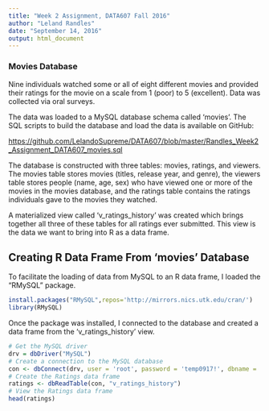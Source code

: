 ---
title: "Week 2 Assignment, DATA607 Fall 2016"
author: "Leland Randles"
date: "September 14, 2016"
output: html_document
---

### Movies Database

Nine individuals watched some or all of eight different movies and provided their ratings for the movie on a scale from 1 (poor) to 5 (excellent).  Data was collected via oral surveys.  

The data was loaded to a MySQL database schema called 'movies'.  The SQL scripts to build the database and load the data is available on GitHub:  

<https://github.com/LelandoSupreme/DATA607/blob/master/Randles_Week2_Assignment_DATA607_movies.sql>

The database is constructed with three tables:  movies, ratings, and viewers.  The movies table stores movies (titles, release year, and genre), the viewers table stores people (name, age, sex) who have viewed one or more of the movies in the movies database, and the ratings table contains the ratings individuals gave to the movies they watched.

A materialized view called 'v_ratings_history' was created which brings together all three of these tables for all ratings ever submitted.  This view is the data we want to bring into R as a data frame.

## Creating R Data Frame From 'movies' Database

To facilitate the loading of data from MySQL to an R data frame, I loaded the "RMySQL" package.

```{r results='hide', message=FALSE, warning=FALSE}
install.packages("RMySQL",repos='http://mirrors.nics.utk.edu/cran/')
library(RMySQL)
```

Once the package was installed, I connected to the database and created a data frame from the 'v_ratings_history' view.

```{r load-data, eval=TRUE}
# Get the MySQL driver
drv = dbDriver("MySQL")
# Create a connection to the MySQL database
con <- dbConnect(drv, user = 'root', password = 'temp0917!', dbname = 'movies')
# Create the Ratings data frame
ratings <- dbReadTable(con, "v_ratings_history")
# View the Ratings data frame
head(ratings)
```
